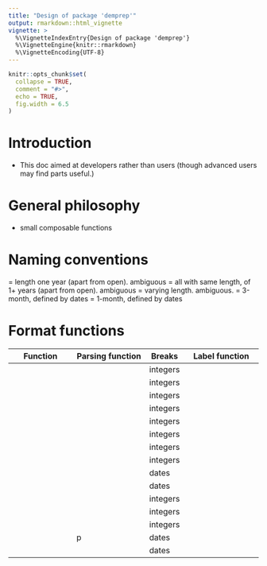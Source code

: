 ```yaml
---
title: "Design of package 'demprep'"
output: rmarkdown::html_vignette
vignette: >
  %\VignetteIndexEntry{Design of package 'demprep'}
  %\VignetteEngine{knitr::rmarkdown}
  %\VignetteEncoding{UTF-8}
---
```


```r
knitr::opts_chunk$set(
  collapse = TRUE,
  comment = "#>",
  echo = TRUE,
  fig.width = 6.5
)
```

# Introduction

- This doc aimed at developers rather than users (though advanced users may find parts useful.)

# General philosophy

- small composable functions


# Naming conventions

\code{_year} = length one year (apart from open). ambiguous
\code{_multi} = all with same length, of 1+ years (apart from open). ambiguous
\code{_custom} = varying length. ambiguous.
\code{_quarter} = 3-month, defined by dates
\code{_month} = 1-month, defined by dates

# Format functions

| Function                     | Parsing function                 | Breaks   | Label function                    |
|------------------------------|----------------------------------|----------|-----------------------------------|
| \code{format_age_year}       | \code{parse_integers}            | integers | \code{make_labels_age}            |
| \code{format_age_multi}      | \code{parse_integers_quantities} | integers | \code{make_labels_age}            |
| \code{format_age_custom}     | \code{parse_integers_quantities} | integers | \code{make_labels_age}            |
| \code{format_age_quarter}    | \code{parse_integers}            | integers | \code{make_labels_age}            |
| \code{format_age_month}      | \code{parse_integers}            | integers | \code{make_labels_age}            |
| \code{format_cohort_year}    | \code{parse_integers}            | integers | \code{make_labels_cohort_year}    |
| \code{format_cohort_multi}   | \code{parse_integers_intervals}  | integers | \code{make_labels_cohort_custom}  |
| \code{format_cohort_custom}  | \code{parse_integers_intervals}  | integers | \code{make_labels_cohort_custom}  |
| \code{format_cohort_quarter} | \code{parse_quarters}            | dates    | \code{make_labels_cohort_quarter} |
| \code{format_cohort_month}   | \code{parse_months}              | dates    | \code{make_labels_cohort_month}   |
| \code{format_period_year}    | \code{parse_integers}            | integers | \code{make_labels_period_year}    |
| \code{format_period_multi}   | \code{parse_integers_intervals}  | integers | \code{make_labels_period_custom}  |
| \code{format_period_custom}  | \code{parse_integers_intervals}  | integers | \code{make_labels_period_custom}  |
| \code{format_period_quarter} | \code{parse_quarters}            p| dates    | \code{make_labels_period_quarter} |
| \code{format_period_month}   | \code{parse_months}              | dates    | \code{make_labels_period_month}   |









